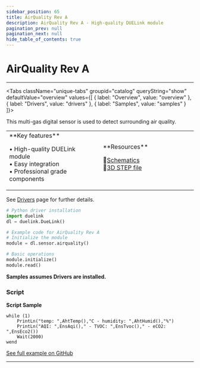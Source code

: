 ```yaml
---
sidebar_position: 65
title: AirQuality Rev A
description: AirQuality Rev A - High-quality DUELink module
pagination_prev: null
pagination_next: null
hide_table_of_contents: true
---
```



# AirQuality Rev A

<ImageSection 
  product="seairquality-a"
  tagline="Air Quality Sensor"
/>

---

<Tabs className="unique-tabs" groupid="catalog" queryString="show" defaultValue="overview"
  values={[
    {
        label: "Overview",
        value: "overview"
    },
    {
        label: "Drivers",
        value: "drivers"
    },
    {
        label: "Samples",
        value: "samples"
    }
]}>

<TabItem value="overview">

This multi-gas digital sensor is used to detect surrounding air quality.

<table><td width='50%'>
**Key features**

• High-quality DUELink module<br/>
• Easy integration<br/>
• Professional grade components<br/>

</td><td width='50%'>
**Resources**
 
📄[Schematics](/sch/gdl-seairquality-a.pdf)<br/>
🔩[3D STEP file](/3d/gdl-seairquality-a.step)<br/>
</td></table>

</TabItem>

<TabItem value="drivers">

See [Drivers](../../engine/drivers) page for further details.

```python
# Python driver installation
import duelink
dl = duelink.DueLink()

# Example code for AirQuality Rev A
# Initialize the module
module = dl.sensor.airquality()

# Basic operations
module.initialize()
module.read()
```

</TabItem>

<TabItem value="samples">

**Samples assumes Drivers are installed.**

### Script

**Script Sample**

```basic
while (1) 
    PrintLn("temp: ",AhtTemp(),"C - humidity: ",AhtHumid(),"%")
    PrintLn("AQI: ",EnsAqi()," - TVOC: ",EnsTvoc()," - eCO2: ",EnsEco2())
    Wait(2000)
wend
```

[See full example on GitHub](https://github.com/ghi-electronics/duelink-website/tree/main/static/code/samples)

</TabItem>

</Tabs>

---

<OrderSection
    product="DUELink AirQuality A"
    partnumber="GDL-SEAIRQUALITY-A"
    price="$19.99"
/>
